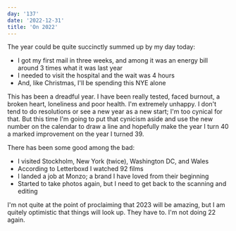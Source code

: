 ```yaml
---
day: '137'
date: '2022-12-31'
title: 'On 2022'
---
```


The year could be quite succinctly summed up by my day today:

- I got my first mail in three weeks, and among it was an energy bill around 3 times what it was last year
- I needed to visit the hospital and the wait was 4 hours
- And, like Christmas, I'll be spending this NYE alone

This has been a dreadful year. I have been really tested, faced burnout, a broken heart, loneliness and poor health. I'm extremely unhappy. I don't tend to do resolutions or see a new year as a new start; I'm too cynical for that. But this time I'm going to put that cynicism aside and use the new number on the calendar to draw a line and hopefully make the year I turn 40 a marked improvement on the year I turned 39.

There has been some good among the bad:

- I visited Stockholm, New York (twice), Washington DC, and Wales
- According to Letterboxd I watched 92 films
- I landed a job at Monzo; a brand I have loved from their beginning
- Started to take photos again, but I need to get back to the scanning and editing

I'm not quite at the point of proclaiming that 2023 will be amazing, but I am quitely optimistic that things will look up. They have to. I'm not doing 22 again.
